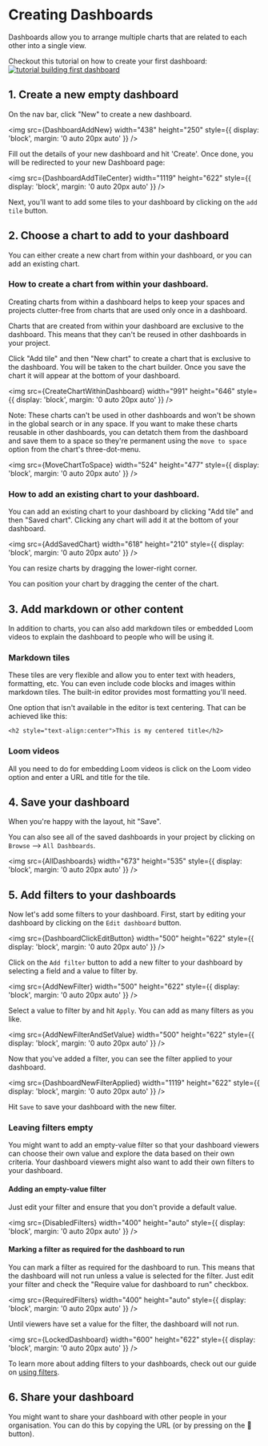 
# Creating Dashboards

Dashboards allow you to arrange multiple charts that are related to each other into a single view.

Checkout this tutorial on how to create your first dashboard:
[![tutorial building first dashboard](./assets/tutorial_building_first_dashboard.png)](https://youtu.be/olFcN8Pui08)

## 1. Create a new empty dashboard

On the nav bar, click "New" to create a new dashboard.

<img
  src={DashboardAddNew}
  width="438"
  height="250"
  style={{ display: 'block', margin: '0 auto 20px auto' }}
/>

Fill out the details of your new dashboard and hit 'Create'. Once done, you will be redirected to your new Dashboard page:

<img
  src={DashboardAddTileCenter}
  width="1119"
  height="622"
  style={{ display: 'block', margin: '0 auto 20px auto' }}
/>

Next, you'll want to add some tiles to your dashboard by clicking on the `add tile` button.

## 2. Choose a chart to add to your dashboard

You can either create a new chart from within your dashboard, or you can add an existing chart.

### How to create a chart from within your dashboard.

Creating charts from within a dashboard helps to keep your spaces and projects clutter-free from charts that are used only once in a dashboard.

Charts that are created from within your dashboard are exclusive to the dashboard. This means that they can't be reused in other dashboards in your project.

Click "Add tile" and then "New chart" to create a chart that is exclusive to the dashboard. You will be taken to the chart builder. Once you save the chart it will appear at the bottom of your dashboard.

<img
  src={CreateChartWithinDashboard}
  width="991"
  height="646"
  style={{ display: 'block', margin: '0 auto 20px auto' }}
/>

Note: These charts can't be used in other dashboards and won't be shown in the global search or in any space. If you want to make these charts reusable in other dashboards, you can detatch them from the dashboard and save them to a space so they're permanent using the `move to space` option from the chart's three-dot-menu.

<img
  src={MoveChartToSpace}
  width="524"
  height="477"
  style={{ display: 'block', margin: '0 auto 20px auto' }}
/>

### How to add an existing chart to your dashboard.

You can add an existing chart to your dashboard by clicking "Add tile" and then "Saved chart". Clicking any chart will add it at the bottom of your dashboard.

<img
  src={AddSavedChart}
  width="618"
  height="210"
  style={{ display: 'block', margin: '0 auto 20px auto' }}
/>

You can resize charts by dragging the lower-right corner.

You can position your chart by dragging the center of the chart.

## 3. Add markdown or other content

In addition to charts, you can also add markdown tiles or embedded Loom videos to explain the dashboard to people who will be using it. 

### Markdown tiles 

These tiles are very flexible and allow you to enter text with headers, formatting, etc. You can even include code blocks and images within markdown tiles. The built-in editor provides most formatting you'll need.

One option that isn't available in the editor is text centering. That can be achieved like this:

```
<h2 style="text-align:center">This is my centered title</h2>
```

### Loom videos

All you need to do for embedding Loom videos is click on the Loom video option and enter a URL and title for the tile.

## 4. Save your dashboard

When you're happy with the layout, hit "Save".

You can also see all of the saved dashboards in your project by clicking on `Browse` --> `All Dashboards`.

<img
  src={AllDashboards}
  width="673"
  height="535"
  style={{ display: 'block', margin: '0 auto 20px auto' }}
/>

## 5. Add filters to your dashboards

Now let's add some filters to your dashboard. First, start by editing your dashboard by clicking on the `Edit dashboard` button.

<img
  src={DashboardClickEditButton}
  width="500"
  height="622"
  style={{ display: 'block', margin: '0 auto 20px auto' }}
/>

Click on the `Add filter` button to add a new filter to your dashboard by selecting a field and a value to filter by.

<img
  src={AddNewFilter}
  width="500"
  height="622"
  style={{ display: 'block', margin: '0 auto 20px auto' }}
/>

Select a value to filter by and hit `Apply`. You can add as many filters as you like.

<img
  src={AddNewFilterAndSetValue}
  width="500"
  height="622"
  style={{ display: 'block', margin: '0 auto 20px auto' }}
/>

Now that you've added a filter, you can see the filter applied to your dashboard.

<img
  src={DashboardNewFilterApplied}
  width="1119"
  height="622"
  style={{ display: 'block', margin: '0 auto 20px auto' }}
/>

Hit `Save` to save your dashboard with the new filter.

### Leaving filters empty

You might want to add an empty-value filter so that your dashboard viewers can choose their own value and explore the data based on their own criteria.
Your dashboard viewers might also want to add their own filters to your dashboard.

#### Adding an empty-value filter

Just edit your filter and ensure that you don't provide a default value.

<img
  src={DisabledFilters}
  width="400"
  height="auto"
  style={{ display: 'block', margin: '0 auto 20px auto' }}
/>

#### Marking a filter as required for the dashboard to run

You can mark a filter as required for the dashboard to run. This means that the dashboard will not run unless a value is selected for the filter.
Just edit your filter and check the "Require value for dashboard to run" checkbox.

<img
  src={RequiredFilters}
  width="400"
  height="auto"
  style={{ display: 'block', margin: '0 auto 20px auto' }}
/>

Until viewers have set a value for the filter, the dashboard will not run.

<img
  src={LockedDashboard}
  width="600"
  height="622"
  style={{ display: 'block', margin: '0 auto 20px auto' }}
/>

To learn more about adding filters to your dashboards, check out our guide on [using filters](/guides/limiting-data-using-filters).

## 6. Share your dashboard

You might want to share your dashboard with other people in your organisation. You can do this by copying the URL (or by pressing on the 🔗 button).
